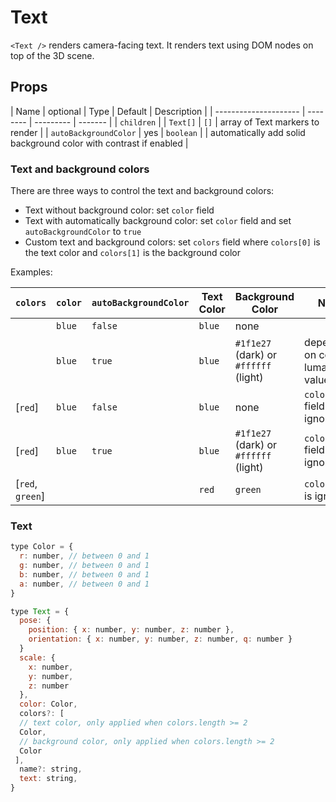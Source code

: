 
# Text

`<Text />` renders camera-facing text. It renders text using DOM nodes on top of the 3D scene.

## Props

| Name                  | optional | Type      | Default | Description                                                       |
| --------------------- | -------- | --------- | ------- |
| `children`            |          | `Text[]`  | `[]`    | array of Text markers to render                                   |
| `autoBackgroundColor` | yes      | `boolean` |         | automatically add solid background color with contrast if enabled |

### Text and background colors

There are three ways to control the text and background colors:

- Text without background color: set `color` field
- Text with automatically background color: set `color` field and set `autoBackgroundColor` to `true`
- Custom text and background colors: set `colors` field where `colors[0]` is the text color and `colors[1]` is the background color

Examples:

| `colors`         | `color` | `autoBackgroundColor` | Text Color | Background Color                      | Note                            |
| ---------------- | ------- | --------------------- | ---------- | ------------------------------------- | ------------------------------- |
|                  | `blue`  | `false`               | `blue`     | none                                  |                                 |
|                  | `blue`  | `true`                | `blue`     | `#1f1e27` (dark) or `#ffffff` (light) | depending on color's luma value |
| [`red`]          | `blue`  | `false`               | `blue`     | none                                  | `colors` field is ignored       |
| [`red`]          | `blue`  | `true`                | `blue`     | `#1f1e27` (dark) or `#ffffff` (light) | `colors` field is ignored       |
| [`red`, `green`] |         |                       | `red`      | `green`                               | `color` field is ignored        |

### Text

```js
type Color = {
  r: number, // between 0 and 1
  g: number, // between 0 and 1
  b: number, // between 0 and 1
  a: number, // between 0 and 1
}

type Text = {
  pose: {
    position: { x: number, y: number, z: number },
    orientation: { x: number, y: number, z: number, q: number }
  }
  scale: {
    x: number,
    y: number,
    z: number
  },
  color: Color,
  colors?: [
  // text color, only applied when colors.length >= 2
  Color,
  // background color, only applied when colors.length >= 2
  Color
 ],
  name?: string,
  text: string,
}
```

<Text />


